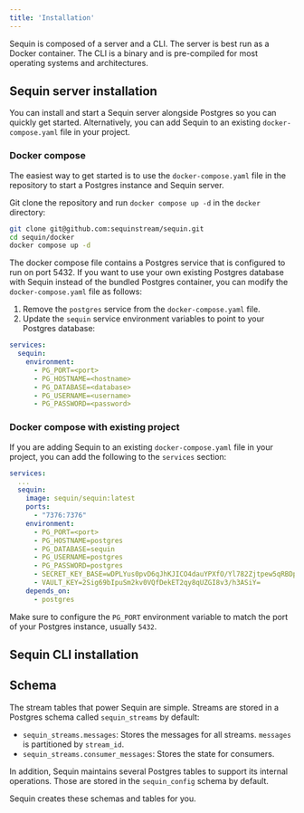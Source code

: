 ```yaml
---
title: 'Installation'
---
```



Sequin is composed of a server and a CLI. The server is best run as a Docker container. The CLI is a binary and is pre-compiled for most operating systems and architectures.

## Sequin server installation

You can install and start a Sequin server alongside Postgres so you can quickly get started. Alternatively, you can add Sequin to an existing `docker-compose.yaml` file in your project.

### Docker compose

The easiest way to get started is to use the `docker-compose.yaml` file in the repository to start a Postgres instance and Sequin server.

Git clone the repository and run `docker compose up -d` in the `docker` directory:

```bash
git clone git@github.com:sequinstream/sequin.git
cd sequin/docker
docker compose up -d
```

The docker compose file contains a Postgres service that is configured to run on port 5432. If you want to use your own existing Postgres database with Sequin instead of the bundled Postgres container, you can modify the `docker-compose.yaml` file as follows:

1. Remove the `postgres` service from the `docker-compose.yaml` file.
2. Update the `sequin` service environment variables to point to your Postgres database:

```yaml
services:
  sequin:
    environment:
      - PG_PORT=<port>
      - PG_HOSTNAME=<hostname>
      - PG_DATABASE=<database>
      - PG_USERNAME=<username>
      - PG_PASSWORD=<password>
```

### Docker compose with existing project

If you are adding Sequin to an existing `docker-compose.yaml` file in your project, you can add the following to the `services` section:

```yaml
services:
  ...
  sequin:
    image: sequin/sequin:latest
    ports:
      - "7376:7376"
    environment:
      - PG_PORT=<port>
      - PG_HOSTNAME=postgres
      - PG_DATABASE=sequin
      - PG_USERNAME=postgres
      - PG_PASSWORD=postgres
      - SECRET_KEY_BASE=wDPLYus0pvD6qJhKJICO4dauYPXfO/Yl782Zjtpew5qRBDp7CZvbWtQmY0eB13If
      - VAULT_KEY=2Sig69bIpuSm2kv0VQfDekET2qy8qUZGI8v3/h3ASiY=
    depends_on:
      - postgres
```

Make sure to configure the `PG_PORT` environment variable to match the port of your Postgres instance, usually `5432`.

## Sequin CLI installation

<InstallationSteps />

## Schema

The stream tables that power Sequin are simple. Streams are stored in a Postgres schema called `sequin_streams` by default:

- `sequin_streams.messages`: Stores the messages for all streams. `messages` is partitioned by `stream_id`.
- `sequin_streams.consumer_messages`: Stores the state for consumers.

In addition, Sequin maintains several Postgres tables to support its internal operations. Those are stored in the `sequin_config` schema by default.

Sequin creates these schemas and tables for you.